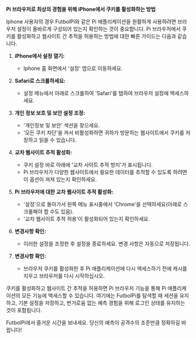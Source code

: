 **Pi 브라우저로 최상의 경험을 위해 iPhone에서 쿠키를 활성화하는 방법**

Iphone 사용자의 경우 FutbolPi와 같은 Pi 애플리케이션을 원활하게 사용하려면 브라우저 설정이 올바르게 구성되어 있는지 확인하는 것이 중요합니다. Pi 브라우저에서 쿠키를 활성화하고 웹사이트 간 추적을 허용하는 방법에 대한 빠른 가이드는 다음과 같습니다.

1. **iPhone에서 설정 열기:**

   - Iphone 홈 화면에서 '설정' 앱으로 이동하세요.

2. **Safari로 스크롤하세요:**

   - 설정 메뉴에서 아래로 스크롤하여 'Safari'를 탭하여 브라우저 설정에 액세스하세요.

3. **개인 정보 보호 및 보안 설정 조정:**

   - '개인정보 및 보안' 섹션을 찾으세요.
   - '모든 쿠키 차단'을 꺼서 비활성화하면 귀하가 방문하는 웹사이트에서 쿠키를 저장하고 읽을 수 있습니다.

4. **교차 웹사이트 추적 활성화:**

   - 쿠키 설정 바로 아래에 '교차 사이트 추적 방지'가 표시됩니다.
   - Pi 브라우저가 다양한 웹사이트에서 필요한 데이터를 추적할 수 있도록 하려면 이 옵션이 꺼져 있는지 확인하세요.

5. **Pi 브라우저에 대한 교차 웹사이트 추적 활성화:**

   - '설정'으로 돌아가서 왼쪽 메뉴 표시줄에서 'Chrome'을 선택하세요(아래로 스크롤해야 할 수도 있음).
   - '교차 웹사이트 추적 허용'이 활성화되어 있는지 확인하세요.

6. **변경사항 확인:**

   - 이러한 설정을 조정한 후 설정을 종료하세요. 변경 사항은 자동으로 저장됩니다.

7. **변경사항 확인:**
   - 브라우저 쿠키를 활성화한 후 Pi 애플리케이션에 다시 액세스하기 전에 캐시를 지우고 브라우저를 다시 시작하십시오.

쿠키를 활성화하고 웹사이트 간 추적을 허용하면 Pi 브라우저 기능을 통해 Pi 애플리케이션의 모든 기능에 액세스할 수 있습니다. 여기에는 FutbolPi를 탐색할 때 세션을 유지하고, 기본 설정을 저장하고, 번거로움 없는 예측 경험을 위해 로그인 상태를 유지하는 것이 포함됩니다.

FutbolPi에서 즐거운 시간을 보내세요. 당신의 예측이 공격수의 조준만큼 정확하길 바랍니다!
